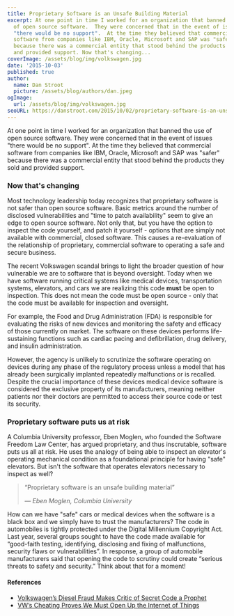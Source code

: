 ```yaml
---
title: Proprietary Software is an Unsafe Building Material
excerpt: At one point in time I worked for an organization that banned the use
  of open source software.  They were concerned that in the event of issues
  "there would be no support".  At the time they believed that commercial
  software from companies like IBM, Oracle, Microsoft and SAP was "safer"
  because there was a commercial entity that stood behind the products they sold
  and provided support. Now that's changing...
coverImage: /assets/blog/img/volkswagen.jpg
date: '2015-10-03'
published: true
author:
  name: Dan Stroot
  picture: /assets/blog/authors/dan.jpeg
ogImage:
  url: /assets/blog/img/volkswagen.jpg
seoURL: https://danstroot.com/2015/10/02/proprietary-software-is-an-unsafe-building-material/
---
```


At one point in time I worked for an organization that banned the use of open source software. They were concerned that in the event of issues "there would be no support". At the time they believed that commercial software from companies like IBM, Oracle, Microsoft and SAP was "safer" because there was a commercial entity that stood behind the products they sold and provided support.

### Now that's changing

Most technology leadership today recognizes that proprietary software is not safer than open source software. Basic metrics around the number of disclosed vulnerabilities and "time to patch availability" seem to give an edge to open source software. Not only that, but you have the option to inspect the code yourself, and patch it yourself - options that are simply not available with commercial, closed software. This causes a re-evaluation of the relationship of proprietary, commercial software to operating a safe and secure business.

The recent Volkswagen scandal brings to light the broader question of how vulnerable we are to software that is beyond oversight. Today when we have software running critical systems like medical devices, transportation systems, elevators, and cars we are realizing this code **must** be open to inspection. This does not mean the code must be open source - only that the code must be available for inspection and oversight.

For example, the Food and Drug Administration (FDA) is responsible for evaluating the risks of new devices and monitoring the safety and efficacy of those currently on market. The software on these devices performs life-sustaining functions such as cardiac pacing and defibrillation, drug delivery, and insulin administration.

However, the agency is unlikely to scrutinize the software operating on devices during any phase of the regulatory process unless a model that has already been surgically implanted repeatedly malfunctions or is recalled. Despite the crucial importance of these devices medical device software is considered the exclusive property of its manufacturers, meaning neither patients nor their doctors are permitted to access their source code or test its security.

### Proprietary software puts us at risk

A Columbia University professor, Eben Moglen, who founded the Software Freedom Law Center, has argued proprietary, and thus inscrutable, software puts us all at risk. He uses the analogy of being able to inspect an elevator's operating mechanical condition as a foundational principle for having "safe" elevators. But isn't the software that operates elevators necessary to inspect as well?

> “Proprietary software is an unsafe building material”
>
> <cite>&mdash; Eben Moglen, Columbia University</cite>

How can we have "safe" cars or medical devices when the software is a black box and we simply have to trust the manufacturers? The code in automobiles is tightly protected under the Digital Millennium Copyright Act. Last year, several groups sought to have the code made available for “good-faith testing, identifying, disclosing and fixing of malfunctions, security flaws or vulnerabilities”. In response, a group of automobile manufacturers said that opening the code to scrutiny could create “serious threats to safety and security.” Think about that for a moment!

#### References

- [Volkswagen’s Diesel Fraud Makes Critic of Secret Code a Prophet](http://www.nytimes.com/2015/09/23/nyregion/volkswagens-diesel-fraud-makes-critic-of-secret-code-a-prophet.html)
- [VW’s Cheating Proves We Must Open Up the Internet of Things](http://www.wired.com/2015/09/volkswagen-open-iot/)
